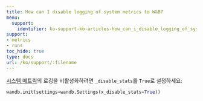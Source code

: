 ---
title: How can I disable logging of system metrics to W&B?
menu:
  support:
    identifier: ko-support-kb-articles-how_can_i_disable_logging_of_system_metrics_to_wb
support:
- metrics
- runs
toc_hide: true
type: docs
url: /ko/support/:filename
---

[시스템 메트릭](/ref/system-metrics)의 로깅을 비활성화하려면 `_disable_stats`를 `True`로 설정하세요:

```python
wandb.init(settings=wandb.Settings(x_disable_stats=True))
```
